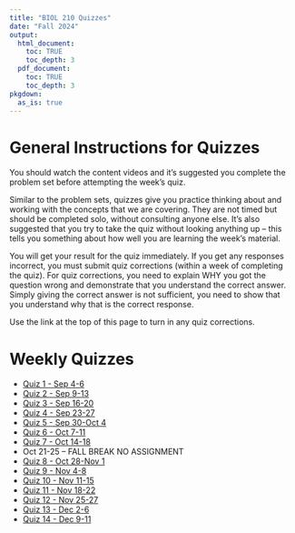 ```yaml
---
title: "BIOL 210 Quizzes"
date: "Fall 2024"
output: 
  html_document:
    toc: TRUE
    toc_depth: 3
  pdf_document:
    toc: TRUE
    toc_depth: 3
pkgdown:
  as_is: true
---
```


# General Instructions for Quizzes

You should watch the content videos and it's suggested you complete the problem set before attempting the week's quiz.

Similar to the problem sets, quizzes give you practice thinking about and working with the concepts that we are covering. They are not timed but should be completed solo, without consulting anyone else. It's also suggested that you try to take the quiz without looking anything up -- this tells you something about how well you are learning the week's material.

You will get your result for the quiz immediately. If you get any responses incorrect, you must submit quiz corrections (within a week of completing the quiz). For quiz corrections, you need to explain WHY you got the question wrong and demonstrate that you understand the correct answer. Simply giving the correct answer is not sufficient, you need to show that you understand why that is the correct response.

Use the link at the top of this page to turn in any quiz corrections.


# Weekly Quizzes

* [Quiz 1 - Sep 4-6](https://docs.google.com/forms/d/e/1FAIpQLSclHEk-m9EhZvut1CZE3PJMxdoBZuJkcr-QTfRjAFbJAB4t5A/viewform?usp=sf_link)
* [Quiz 2 - Sep 9-13](https://docs.google.com/forms/d/e/1FAIpQLSe03PkgqNcCk6QoPhslpzIQAD6EZWHpb6i-PcE7cla5Q9_7Fg/viewform?usp=sf_link)
* [Quiz 3 - Sep 16-20](https://docs.google.com/forms/d/e/1FAIpQLSe1c7Kkf5UqH1QIzTxqHBlKg8oEZ75AH84ccSO_qiUPBsbKMA/viewform?usp=sf_link)
* [Quiz 4 - Sep 23-27](https://docs.google.com/forms/d/e/1FAIpQLSeBVYqOZ5Sk0CQkfxOqEj7_5bSjNN691eyE4f-34f41pWbaeQ/viewform?usp=sf_link)
* [Quiz 5 - Sep 30-Oct 4](https://docs.google.com/forms/d/e/1FAIpQLSeDuXksXt8wSRQ0nKPyrW4tMbE9hry2FbhNveSg0Ik3Afh5UA/viewform?usp=sf_link)
* [Quiz 6 - Oct 7-11](https://docs.google.com/forms/d/e/1FAIpQLSf5Esb7eB_kXaExmGJXlsoplvHj0tyL9wmsnc_Rv6APmNpZnQ/viewform?usp=sf_link)
* [Quiz 7 - Oct 14-18](https://docs.google.com/forms/d/e/1FAIpQLSdsyuntG3PWAAQlI-ASCXVskIY13ppmWGKzyeOCwo7bRqTRqQ/viewform?usp=sf_link)
* Oct 21-25 -- FALL BREAK NO ASSIGNMENT
* [Quiz 8 - Oct 28-Nov 1](https://docs.google.com/forms/d/e/1FAIpQLSex43fzpiJ9AkVFMBerrgbnmkuwhAzIPZgEgWY8yljhbb4v4Q/viewform?usp=sf_link)
* [Quiz 9 - Nov 4-8](https://docs.google.com/forms/d/e/1FAIpQLSfp1d9YnZaSSVDMj2SUnVVR_UHNP7zEDQ_wcDhLRYyXWtMTXw/viewform?usp=sf_link)
* [Quiz 10 - Nov 11-15](https://docs.google.com/forms/d/e/1FAIpQLScDyfJ9tm_FiCAtqjrvvldM6wafu48rRhwZC8qD8VQSCICp1w/viewform?usp=sf_link)
* [Quiz 11 - Nov 18-22](https://docs.google.com/forms/d/e/1FAIpQLSeRQFX6rspY9Z_MHYpADqDYgQzyEzxiGY1HJNvR2dUwOGeYDA/viewform?usp=sf_link)
* [Quiz 12 - Nov 25-27](https://docs.google.com/forms/d/e/1FAIpQLSeAiVE22MJMSz7bLKy8jqcZD0eSz2uHoJO5W3AUuES-MV9aJQ/viewform?usp=sf_link)
* [Quiz 13 - Dec 2-6](https://docs.google.com/forms/d/e/1FAIpQLSfqCi4R8v0RqjRI2nNgjfLm2oHn8ofbmZF7v6Fp1m_GABdmlA/viewform?usp=sf_link)
* [Quiz 14 - Dec 9-11](https://docs.google.com/forms/d/e/1FAIpQLSeeMx2DJL6hopi_OKirtelc6cExaqrhDR1hILCLpPFqkEfobw/viewform?usp=sf_link)